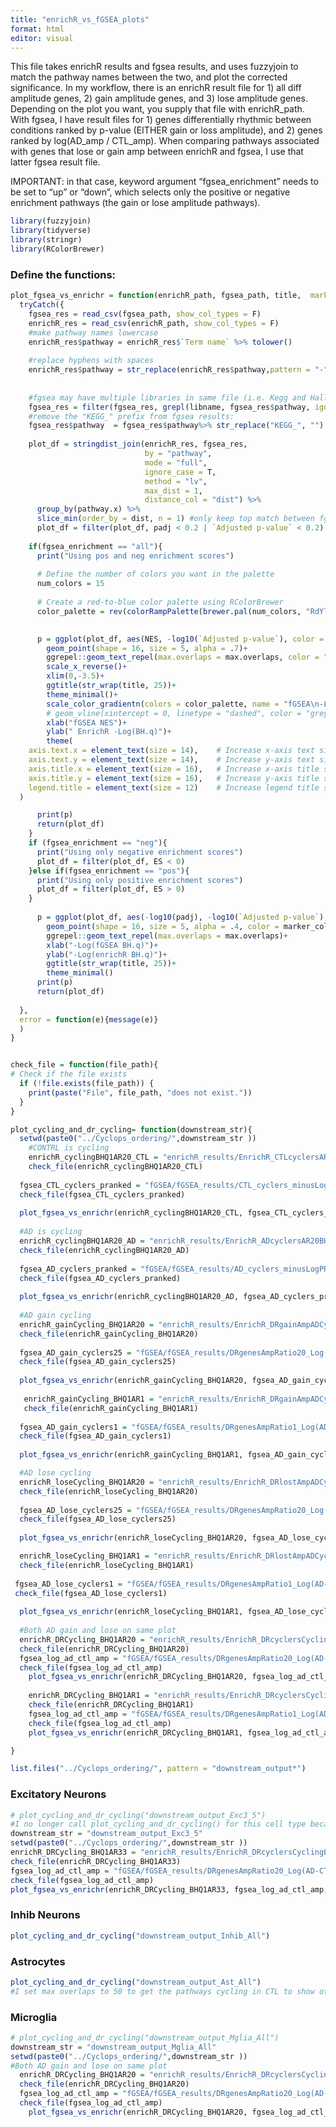 ```yaml
---
title: "enrichR_vs_fGSEA_plots"
format: html
editor: visual
---
```


This file takes enrichR results and fgsea results, and uses fuzzyjoin to match the pathway names between the two, and plot the corrected significance. In my workflow, there is an enrichR result file for 1) all diff amplitude genes, 2) gain amplitude genes, and 3) lose amplitude genes. Depending on the plot you want, you supply that file with enrichR_path. With fgsea, I have result files for 1) genes differentially rhythmic between conditions ranked by p-value (EITHER gain or loss amplitude), and 2) genes ranked by log(AD_amp / CTL_amp). When comparing pathways associated with genes that lose or gain amp between enrichR and fgsea, I use that latter fgsea result file.

IMPORTANT: in that case, keyword argument "fgsea_enrichment" needs to be set to "up" or "down", which selects only the positive or negative enrichment pathways (the gain or lose amplitude pathways).

```r
library(fuzzyjoin)
library(tidyverse)
library(stringr) 
library(RColorBrewer)
```

### Define the functions:

```r
plot_fgsea_vs_enrichr = function(enrichR_path, fgsea_path, title,  marker_color = "#000000", libname = "KEGG", fgsea_enrichment = "all", max.overlaps = 10, point_padding = 0.25, label_padding = 0.25, box_padding = 0.25){
  tryCatch({
    fgsea_res = read_csv(fgsea_path, show_col_types = F)
    enrichR_res = read_csv(enrichR_path, show_col_types = F)
    #make pathway names lowercase
    enrichR_res$pathway = enrichR_res$`Term name` %>% tolower() 
    
    #replace hyphens with spaces
    enrichR_res$pathway = str_replace(enrichR_res$pathway,pattern = "-", " ")
    
    
    #fgsea may have multiple libraries in same file (i.e. Kegg and Hallmark), filter for only libname:
    fgsea_res = filter(fgsea_res, grepl(libname, fgsea_res$pathway, ignore.case = T))
    #remove the "KEGG_" prefix from fgsea results:
    fgsea_res$pathway  = fgsea_res$pathway%>% str_replace("KEGG_", "") %>% str_replace_all("_", " ") %>% tolower()
    
    plot_df = stringdist_join(enrichR_res, fgsea_res,
                              by = "pathway",
                              mode = "full",
                              ignore_case = T,
                              method = "lv",
                              max_dist = 1,
                              distance_col = "dist") %>%
      group_by(pathway.x) %>%
      slice_min(order_by = dist, n = 1) #only keep top match between fgsea and enrichR
      plot_df = filter(plot_df, padj < 0.2 | `Adjusted p-value` < 0.2)
    
    if(fgsea_enrichment == "all"){
      print("Using pos and neg enrichment scores")
    
      # Define the number of colors you want in the palette
      num_colors = 15
      
      # Create a red-to-blue color palette using RColorBrewer
      color_palette = rev(colorRampPalette(brewer.pal(num_colors, "RdYlBu"))(num_colors))
      

      p = ggplot(plot_df, aes(NES, -log10(`Adjusted p-value`), color = -log10(padj), label = str_to_title(pathway.x)))+
        geom_point(shape = 16, size = 5, alpha = .7)+
        ggrepel::geom_text_repel(max.overlaps = max.overlaps, color = "black", point.padding = point_padding, label.padding = label_padding, box.padding = box_padding )+
        scale_x_reverse()+
        xlim(0,-3.5)+
        ggtitle(str_wrap(title, 25))+
        theme_minimal()+
        scale_color_gradientn(colors = color_palette, name = "fGSEA\n-Log(BH.q)")+
        # geom_vline(xintercept = 0, linetype = "dashed", color = "grey")+
        xlab("fGSEA NES")+
        ylab(" EnrichR -Log(BH.q)")+
        theme(
    axis.text.x = element_text(size = 14),    # Increase x-axis text size
    axis.text.y = element_text(size = 14),    # Increase y-axis text size
    axis.title.x = element_text(size = 16),   # Increase x-axis title size
    axis.title.y = element_text(size = 16),   # Increase y-axis title size
    legend.title = element_text(size = 12)    # Increase legend title size
  )

      print(p)
      return(plot_df)
    }
    if (fgsea_enrichment == "neg"){
      print("Using only negative enrichment scores")
      plot_df = filter(plot_df, ES < 0)
    }else if(fgsea_enrichment == "pos"){
      print("Using only positive enrichment scores")
      plot_df = filter(plot_df, ES > 0)
    }
      
      p = ggplot(plot_df, aes(-log10(padj), -log10(`Adjusted p-value`), label = str_to_title(pathway.x)))+
        geom_point(shape = 16, size = 5, alpha = .4, color = marker_color)+
        ggrepel::geom_text_repel(max.overlaps = max.overlaps)+
        xlab("-Log(fGSEA BH.q)")+
        ylab("-Log(enrichR BH.q)")+
        ggtitle(str_wrap(title, 25))+
        theme_minimal()
      print(p)
      return(plot_df)
    
  },
  error = function(e){message(e)}
  )  
}


check_file = function(file_path){
# Check if the file exists
  if (!file.exists(file_path)) {
    print(paste("File", file_path, "does not exist."))
  }
}

plot_cycling_and_dr_cycling= function(downstream_str){
  setwd(paste0("../Cyclops_ordering/",downstream_str ))
    #CONTRL is cycling
    enrichR_cyclingBHQ1AR20_CTL = "enrichR_results/EnrichR_CTLcyclersAR20BHQ1_BCKGRND-EnrichRbackground/CTLcyclersAR20BHQ1_LIBRY-KEGG2021Human_BCKGRND-EnrichRbackground.csv"
    check_file(enrichR_cyclingBHQ1AR20_CTL)
    
  fgsea_CTL_cyclers_pranked = "fGSEA/fGSEA_results/CTL_cyclers_minusLogPRanked.csv"
  check_file(fgsea_CTL_cyclers_pranked)
  
  plot_fgsea_vs_enrichr(enrichR_cyclingBHQ1AR20_CTL, fgsea_CTL_cyclers_pranked, "Pathways Cycling in CTL (Cycling BHQ1 AR20)", fgsea_enrichment = "pos", marker_color = "#0091ff")
  
  #AD is cycling
  enrichR_cyclingBHQ1AR20_AD = "enrichR_results/EnrichR_ADcyclersAR20BHQ1_BCKGRND-EnrichRbackground/ADcyclersAR20BHQ1_LIBRY-KEGG2021Human_BCKGRND-EnrichRbackground.csv"
  check_file(enrichR_cyclingBHQ1AR20_AD)
  
  fgsea_AD_cyclers_pranked = "fGSEA/fGSEA_results/AD_cyclers_minusLogPRanked.csv"
  check_file(fgsea_AD_cyclers_pranked)
  
  plot_fgsea_vs_enrichr(enrichR_cyclingBHQ1AR20_AD, fgsea_AD_cyclers_pranked, "Pathways Cycing in AD (Cycling BHQ1 AR20)", fgsea_enrichment = "pos", marker_color = "red")
  
  #AD gain cycling
  enrichR_gainCycling_BHQ1AR20 = "enrichR_results/EnrichR_DRgainAmpADCyclingBHQ1AR20DRBHQ3_BCKGRND-diffrhythmsCyclingBHQ1AmpRatio20/DRgainAmpADCyclingBHQ1AR20DRBHQ3_LIBRY-KEGG2021Human_BCKGRND-diffrhythmsCyclingBHQ1AmpRatio20.csv"
  check_file(enrichR_gainCycling_BHQ1AR20)
  
  fgsea_AD_gain_cyclers25 = "fGSEA/fGSEA_results/DRgenesAmpRatio20_Log(AD-CTL)ranked.csv"
  check_file(fgsea_AD_gain_cyclers25)
  
  plot_fgsea_vs_enrichr(enrichR_gainCycling_BHQ1AR20, fgsea_AD_gain_cyclers25, "Pathways Gain Rhythmicity in AD (Cycling BHQ1 AR20)", fgsea_enrichment = "pos", marker_color = "#D81B60")
  
   enrichR_gainCycling_BHQ1AR1 = "enrichR_results/EnrichR_DRgainAmpADCyclingBHQ1AR1DRBHQ3_BCKGRND-diffrhythmsCyclingBHQ1AmpRatio1/DRgainAmpADCyclingBHQ1AR1DRBHQ3_LIBRY-KEGG2021Human_BCKGRND-diffrhythmsCyclingBHQ1AmpRatio1.csv"
   check_file(enrichR_gainCycling_BHQ1AR1)
   
  fgsea_AD_gain_cyclers1 = "fGSEA/fGSEA_results/DRgenesAmpRatio1_Log(AD-CTL)ranked.csv"
  check_file(fgsea_AD_gain_cyclers1)
  
  plot_fgsea_vs_enrichr(enrichR_gainCycling_BHQ1AR1, fgsea_AD_gain_cyclers1, "Pathways Gain Rhythmicity in AD (Cycling BHQ1 AR1)", fgsea_enrichment = "pos",  marker_color = "#D81B60")

  #AD lose cycling
  enrichR_loseCycling_BHQ1AR20 = "enrichR_results/EnrichR_DRlostAmpADCyclingBHQ1AR20DRBHQ3_BCKGRND-diffrhythmsCyclingBHQ1AmpRatio20/DRlostAmpADCyclingBHQ1AR20DRBHQ3_LIBRY-KEGG2021Human_BCKGRND-diffrhythmsCyclingBHQ1AmpRatio20.csv"
  check_file(enrichR_loseCycling_BHQ1AR20)
  
  fgsea_AD_lose_cyclers25 = "fGSEA/fGSEA_results/DRgenesAmpRatio20_Log(AD-CTL)ranked.csv"
  check_file(fgsea_AD_lose_cyclers25)
  
  plot_fgsea_vs_enrichr(enrichR_loseCycling_BHQ1AR20, fgsea_AD_lose_cyclers25, "Pathways Lose Rhythmicity in AD (Cycling BHQ1 AR20)", fgsea_enrichment = "neg", marker_color = "#FE6100")

  enrichR_loseCycling_BHQ1AR1 = "enrichR_results/EnrichR_DRlostAmpADCyclingBHQ1AR1DRBHQ3_BCKGRND-diffrhythmsCyclingBHQ1AmpRatio1/DRlostAmpADCyclingBHQ1AR1DRBHQ3_LIBRY-KEGG2021Human_BCKGRND-diffrhythmsCyclingBHQ1AmpRatio1.csv"
  check_file(enrichR_loseCycling_BHQ1AR1)
  
 fgsea_AD_lose_cyclers1 = "fGSEA/fGSEA_results/DRgenesAmpRatio1_Log(AD-CTL)ranked.csv"
 check_file(fgsea_AD_lose_cyclers1)
 
  plot_fgsea_vs_enrichr(enrichR_loseCycling_BHQ1AR1, fgsea_AD_lose_cyclers1, "Pathways Lose Rhythmicity in AD (Cycling BHQ1 AR1)", fgsea_enrichment = "neg", marker_color = "#FE6100")
  
  #Both AD gain and lose on same plot
  enrichR_DRCycling_BHQ1AR20 = "enrichR_results/EnrichR_DRcyclersCyclingBHQ1AR20DRBHQ3_BCKGRND-diffrhythmsCyclingBHQ1AmpRatio20/DRcyclersCyclingBHQ1AR20DRBHQ3_LIBRY-KEGG2021Human_BCKGRND-diffrhythmsCyclingBHQ1AmpRatio20.csv"
  check_file(enrichR_DRCycling_BHQ1AR20)
  fgsea_log_ad_ctl_amp = "fGSEA/fGSEA_results/DRgenesAmpRatio20_Log(AD-CTL)ranked.csv"
  check_file(fgsea_log_ad_ctl_amp)
    plot_fgsea_vs_enrichr(enrichR_DRCycling_BHQ1AR20, fgsea_log_ad_ctl_amp, "Differentially Rhythmic Pathways in AD (Cycling BHQ1 AR20)", fgsea_enrichment = "all")
    
    enrichR_DRCycling_BHQ1AR1 = "enrichR_results/EnrichR_DRcyclersCyclingBHQ1AR1DRBHQ3_BCKGRND-diffrhythmsCyclingBHQ1AmpRatio1/DRcyclersCyclingBHQ1AR1DRBHQ3_LIBRY-KEGG2021Human_BCKGRND-diffrhythmsCyclingBHQ1AmpRatio1.csv"
    check_file(enrichR_DRCycling_BHQ1AR1)
    fgsea_log_ad_ctl_amp = "fGSEA/fGSEA_results/DRgenesAmpRatio1_Log(AD-CTL)ranked.csv"
    check_file(fgsea_log_ad_ctl_amp)
    plot_fgsea_vs_enrichr(enrichR_DRCycling_BHQ1AR1, fgsea_log_ad_ctl_amp, "Differentially Rhythmic Pathways in AD (Cycling BHQ1AR1)", fgsea_enrichment = "all")

}

list.files("../Cyclops_ordering/", pattern = "downstream_output*")
```

### Excitatory Neurons

```r
# plot_cycling_and_dr_cycling("downstream_output_Exc3_5")
#I no longer call plot_cycling_and_dr_cycling() for this cell type because I want to look at the ampRatio33 files
downstream_str = "downstream_output_Exc3_5"
setwd(paste0("../Cyclops_ordering/",downstream_str ))
enrichR_DRCycling_BHQ1AR33 = "enrichR_results/EnrichR_DRcyclersCyclingBHQ1AR33DRBHQ3_BCKGRND-diffrhythmsCyclingBHQ1AmpRatio33/DRcyclersCyclingBHQ1AR33DRBHQ3_LIBRY-KEGG2021Human_BCKGRND-diffrhythmsCyclingBHQ1AmpRatio33.csv"
check_file(enrichR_DRCycling_BHQ1AR33)
fgsea_log_ad_ctl_amp = "fGSEA/fGSEA_results/DRgenesAmpRatio20_Log(AD-CTL)ranked.csv"
check_file(fgsea_log_ad_ctl_amp)
plot_fgsea_vs_enrichr(enrichR_DRCycling_BHQ1AR33, fgsea_log_ad_ctl_amp, "Excitatory Neurons 3&5", fgsea_enrichment = "all", max.overlaps = 4)

```

### Inhib Neurons

```r
plot_cycling_and_dr_cycling("downstream_output_Inhib_All")
```

### Astrocytes

```r
plot_cycling_and_dr_cycling("downstream_output_Ast_All")
#I set max overlaps to 50 to get the pathways cycling in CTL to show other pathways beside ribo
```

### Microglia

```r
# plot_cycling_and_dr_cycling("downstream_output_Mglia_All")
downstream_str = "downstream_output_Mglia_All"
setwd(paste0("../Cyclops_ordering/",downstream_str ))
#Both AD gain and lose on same plot
  enrichR_DRCycling_BHQ1AR20 = "enrichR_results/EnrichR_DRcyclersCyclingBHQ1AR20DRBHQ3_BCKGRND-diffrhythmsCyclingBHQ1AmpRatio20/DRcyclersCyclingBHQ1AR20DRBHQ3_LIBRY-KEGG2021Human_BCKGRND-diffrhythmsCyclingBHQ1AmpRatio20.csv"
  check_file(enrichR_DRCycling_BHQ1AR20)
  fgsea_log_ad_ctl_amp = "fGSEA/fGSEA_results/DRgenesAmpRatio20_Log(AD-CTL)ranked.csv"
  check_file(fgsea_log_ad_ctl_amp)
    plot_fgsea_vs_enrichr(enrichR_DRCycling_BHQ1AR20, fgsea_log_ad_ctl_amp, "Differentially Rhythmic Pathways in AD (Cycling BHQ1 AR20)", fgsea_enrichment = "all", max.overlaps = 10, point_padding = .25, label_padding = 0.5, box_padding  = 0.7)
```
